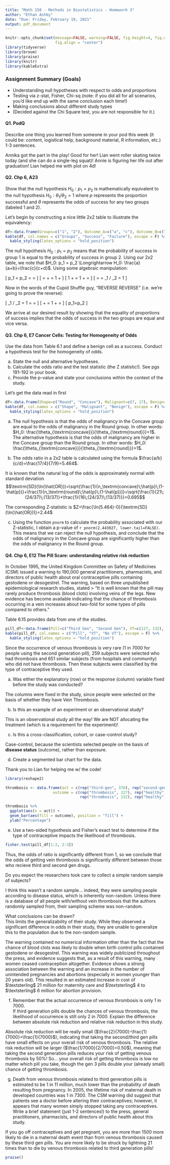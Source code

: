 ```yaml
---
title: "Math 150 - Methods in Biostatistics - Homework 3"
author: "Ethan Ashby"
date: "Due: Friday, February 19, 2021"
output: pdf_document
---
```


```r
knitr::opts_chunk$set(message=FALSE, warning=FALSE, fig.height=4, fig.width=6.5, 
                      fig.align = "center")
library(tidyverse)
library(broom)
library(praise)
library(knitr)
library(kableExtra)
```


### Assignment Summary (Goals)
* Understanding null hypotheses with respect to odds and proportions
* Testing via z-stat, Fisher, Chi-sq (note:  if you did all for all scenarios, you'd like end up with the same conclusion each time!)
* Making conclusions about different study types
* (Decided against the Chi Square test, you are not responsible for it.)

#### Q1. PodQ
Describe one thing you learned from someone in your pod this week (it could be: content, logistical help, background material, R information, etc.)  1-3 sentences.

Annika got the part in the play! Good for her! Lian went roller skating twice today (and she can do a single-leg squat)! Annie is figuring her life out after graduation! Lian helped me with plot on 4d!

#### Q2. Chp 6, A23   

Show that the null hypothesis $H_0: p_1 = p_2$ is mathematically equivalent to the null hypothesis $H_0:  \theta_1 / \theta_2 = 1$ where $p$ represents the proportion successful and $\theta$ represents the odds of success for any two groups (labeled 1 and 2).

Let's begin by constructing a nice little 2x2 table to illustrate the equivalency:
```r
df<-data.frame(Groups=c("1", "2"), Outcome_A=c("a", "c"), Outcome_B=c("b", "d"))
kable(df, col.names = c("Groups", "Success", "Failure"), escape = F) %>%
  kable_styling(latex_options = "hold_position")
```

The null hypothesis $H_0: p_1 = p_2$ means that the probability of success in group 1 is equal to the probability of success in group 2. Using our 2x2 table, we note that $H_0: p_1 = p_2 \Longrightarrow H_0: \frac{a}{a+b}=\frac{c}{c+d}$. Using some algebraic manipulation:

\[
p_1 = p_2 \Longrightarrow \frac{a}{a+b}=\frac{c}{c+d} \Longrightarrow \frac{a+b}{a}=\frac{c+d}{c}
\]
\[
\frac{a+b}{a}=\frac{c+d}{c} \Longrightarrow 1 + \frac{b}{a}= 1 + \frac{d}{c}
\]
\[
1 + \frac{b}{a}= 1 + \frac{d}{c} \Longrightarrow \frac{b}{a}=\frac{d}{c}
\]
\[
\frac{b}{a}=\frac{d}{c} \Longrightarrow \frac{a}{b}=\frac{c}{d} \Longrightarrow \theta_1 / \theta_2 = 1
\]

Now in the words of the Cupid Shuffle guy, "REVERSE REVERSE" (i.e. we're going to prove the reverse):

\[
\theta_1 / \theta_2 = 1 \Longrightarrow \frac{a}{b}=\frac{c}{d} \Longrightarrow \frac{b}{a}=\frac{d}{c}
\]
\[
\Longrightarrow 1 + \frac{b}{a}= 1 + \frac{d}{c} \Longrightarrow \frac{a+b}{a}=\frac{c+d}{c}
\]
\[
\Longrightarrow p_1=p_2
\]


We arrive at our desired result by showing that the equality of proportions of success implies that the odds of success in the two groups are equal and vice versa.

#### Q3. Chp 6, E7 Cancer Cells: Testing for Homogeneity of Odds

Use the data from Table 6.1 and define a benign cell as a success.  Conduct a hypothesis test for the homogeneity of odds.  

(a) State the null and alternative hypotheses. 
(b) Calculate the odds ratio and the test statistic (the Z statistic!).
See pgs 191-192 in your book.
(c) Provide the p-value and state your conclusions within the context of the study.

Let's get the data read in first
```r
df<-data.frame(Shape=c("Round", "Concave"), Malignant=c(7, 17), Benign=c(9, 4))
kable(df, col.names = c("Shape", "Malignant", "Benign"), escape = F) %>%
  kable_styling(latex_options = "hold_position")
```

(a)
The null hypothesis is that the odds of malignancy in the Concave group are equal to the odds of malignancy in the Round group. In other words: $H_0: \frac{\theta_{\textrm{concave}}}{\theta_{\textrm{round}}}=1$.
The alternative hypothesis is that the odds of malignancy are higher in the Concave group than the Round group. In other words: $H_0: \frac{\theta_{\textrm{concave}}}{\theta_{\textrm{round}}}>1$.

(b)
The odds ratio in a 2x2 table is calculated using the formula $\frac{a/b}{c/d}=\frac{17/4}{7/9}=5.464$.

It is known that the natural log of the odds is approximately normal with standard deviation
$$\textrm{SD}(\ln(\hat{OR}))=\sqrt{\frac{1}{n_\textrm{concave}\;\hat{p}\;(1-\hat{p})}+\frac{1}{n_\textrm{round}\;\hat{p}\;(1-\hat{p})}}=\sqrt{\frac{1}{21\;(24/37)\;(13/37)}+\frac{1}{16\;(24/37)\;(13/37)}}=0.695$$

The corresponding Z-statistic is $Z=\frac{\ln(5.464)-0}{\textrm{SD}(\ln(\hat{OR}))}=2.44$

(c)
Using the function `pnorm` to calculate the probability associated with our Z-statistic, I obtain a p-value of `r pnorm(2.443027, lower.tail=FALSE)`. This means that we can reject the null hypothesis, and conclude that the odds of malignancy in the Concave group are significantly higher than the odds of malignancy in the Round group.

#### Q4.  Chp 6, E12  The Pill Scare: understanding relative risk reduction

In October 1995, the United Kingdom Committee on Safety of Medicines (CSM) issued a warning to 190,000 general practitioners, pharmacists, and directors of public health about oral contraceptive pills containing gestodene or desogestrel. 
The warning, based on three unpublished epidemiological research studies, stated
> "It is well known that the pill may rarely produce thrombosis (blood clots) involving veins of the legs. New evidence has become available indicating that the chance of thrombosis occurring in a vein increases about two-fold for some types of pills compared to others."

Table 6.15 provides data from one of the studies.

```r
pill_df<-data.frame(Pill=c("Third Gen", "Second Gen"), VT=c(127, 132), No_VT=c(249, 402))
kable(pill_df, col.names = c("Pill", "VT", "No VT"), escape = F) %>%
  kable_styling(latex_options = "hold_position")
```

Since the occurrence of venous thrombosis is very rare (1 in 7000 for people using the second generation pill), 259 subjects were selected who had thrombosis and 651 similar subjects (from hospitals and community) who did not have thrombosis.  Then these subjects were classified by the type of contraceptive they used.

(a) Was either the explanatory (row) or the response (column) variable fixed before the study was conducted?

The columns were fixed in the study, since people were selected on the basis of whether they have Vein Thrombosis.

(b) Is this an example of an experiment or an observational study?

This is an observational study all the way! We are NOT allocating the treatment (which is a requirement for the experiment)!

(c) Is this a cross-classification, cohort, or case-control study?

Case-control, because the scientists selected people on the basis of **disease status** (outcome), rather than exposure.

(d) Create a segmented bar chart for the data.

Thank you to Lian for helping me w/ the code!
```r
library(reshape2)

thrombosis <- data.frame(act = c(rep("third-gen", 376), rep("second-gen", 534)),
                     outcome = c(rep("thrombosis", 127), rep("healthy", 249), 
                                 rep("thrombosis", 132), rep("healthy", 402)))

thrombosis %>%
  ggplot(aes(x = act)) +
  geom_bar(aes(fill = outcome), position = "fill") +
  ylab("Percentage")
```

(e) Use a two-sided hypothesis and Fisher's exact test to determine if the type of contraceptive impacts the likelihood of thrombosis.

```r
fisher.test(pill_df[1:2, 2:3])
```

Thus, the odds of ratio is significantly different from 1, so we conclude that the odds of getting vein thrombosis is significantly different between those who recieve third and second gen drugs.

Do you expect the researchers took care to collect a simple random sample of subjects?

I think this wasn't a random sample... indeed, they were sampling people according to disease status, which is inherently non-random. Unless there is a database of all people with/without vein thrombosis that the authors randomly sampled from, their sampling scheme was non-random.

What conclusions can be drawn?  
This limits the generalizability of their study. While they observed a significant difference in odds in their study, they are unable to generalize this to the population due to the non-random sample.

The warning contained no numerical information other than the fact that the chance of blood clots was likely to double when birth control pills contained gestodene or desogestrel.
This warning was widely publicized throughout the press, and evidence suggests that, as a result of this warning, many women ceased contraception altogether.
Evidence shows a strong association between the warning and an increase in the number of unintended pregnancies and abortions (especially in women younger than 20 years old).
This resulted in an estimated increase in cost of $\textsterling$ 21 million for maternity care and $\textsterling$ 4 to $\textsterling$ 6 million for abortion provision.

(f) Remember that the actual occurrence of venous thrombosis is only 1 in 7000.  
If third generation pills double the chances of venous thrombosis, the likelihood of occurrence is still only 2 in 7000.
Explain the difference between absolute risk reduction and relative risk reduction in this study.

Absolute risk reduction will be really small ($\frac{2}{7000}-\frac{1}{7000}=\frac{1}{7000}$), indicating that taking the second/third gen pills have small effects on your overall risk of venous thrombosis.
The relative risk reduction will be larger ($\frac{1/7000}{2/7000}=0.50$), meaning that taking the second generation pills reduces your risk of getting venous thrombosis by 50$\%$!
So... your overall risk of getting thrombosis is low no matter which pill you take, though the gen 3 pills double your (already small) chance of getting thrombosis.

(g) Death from venous thrombosis related to third generation pills is estimated to be 1 in 11 million, much lower than the probability of death resulting from pregnancy. 
In 2005, the lifetime risk of maternal death in developed countries was 1 in 7300.
The CSM warning did suggest that patients see a doctor before altering their contraceptives; however, it appears that many women simply stopped taking any contraceptives.
Write a brief statement (just 1-2 sentences!) to the press, general practitioners, pharmacists, and directors of public health about this study.

If you go off contraceptives and get pregnant, you are more than 1500 more likely to die in a maternal death event than from venous thrombosis caused by these third gen pills. You are more likely to be struck by lightning 21 times than to die by venous thrombosis related to third generation pills! 

```r
praise()
```

